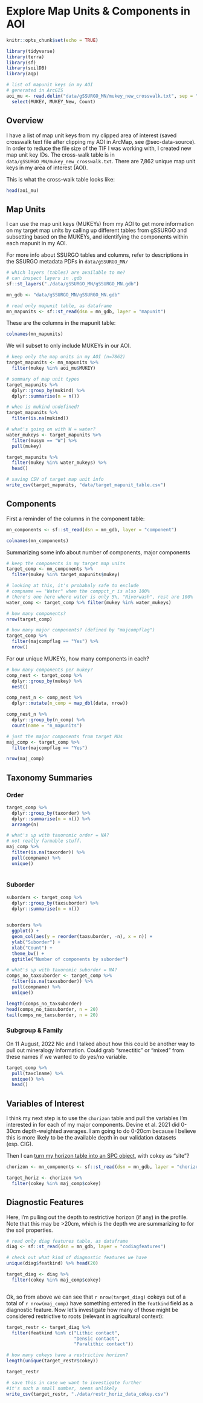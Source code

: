 # Explore Map Units & Components in AOI

```r
knitr::opts_chunk$set(echo = TRUE) 

library(tidyverse)
library(terra)
library(sf)
library(soilDB)
library(aqp) 

# list of mapunit keys in my AOI
# generated in ArcGIS
aoi_mu <- read.delim("data/gSSURGO_MN/mukey_new_crosswalk.txt", sep = ",") %>% 
  select(MUKEY, MUKEY_New, Count)
```

## Overview

I have a list of map unit keys from my clipped area of interest (saved crosswalk text file after clipping my AOI in ArcMap, see @sec-data-source).
In order to reduce the file size of the TIF I was working with, I created new map unit key IDs.
The cross-walk table is in `data/gSSURGO_MN/mukey_new_crosswalk.txt`.
There are 7,862 unique map unit keys in my area of interest (AOI).

This is what the cross-walk table looks like:

```r
head(aoi_mu)
```

## Map Units

I can use the map unit keys (MUKEYs) from my AOI to get more information on my target map units by calling up different tables from gSSURGO and subsetting based on the MUKEYs, and identifying the components within each mapunit in my AOI.

For more info about SSURGO tables and columns, refer to descriptions in the SSURGO metadata PDFs in `data/gSSURGO_MN/`

```r
# which layers (tables) are available to me?
# can inspect layers in .gdb
sf::st_layers("./data/gSSURGO_MN/gSSURGO_MN.gdb")

mn_gdb <- "data/gSSURGO_MN/gSSURGO_MN.gdb" 

# read only mapunit table, as dataframe
mn_mapunits <- sf::st_read(dsn = mn_gdb, layer = "mapunit")

```

These are the columns in the mapunit table:

```r
colnames(mn_mapunits)
```

We will subset to only include MUKEYs in our AOI.

```r

# keep only the map units in my AOI (n=7862)
target_mapunits <- mn_mapunits %>% 
  filter(mukey %in% aoi_mu$MUKEY)

# summary of map unit types
target_mapunits %>% 
  dplyr::group_by(mukind) %>% 
  dplyr::summarise(n = n()) 

# when is mukind undefined?
target_mapunits %>% 
  filter(is.na(mukind))

# what's going on with W = water?
water_mukeys <- target_mapunits %>% 
  filter(musym == "W") %>% 
  pull(mukey)

target_mapunits %>% 
  filter(mukey %in% water_mukeys) %>% 
  head()

# saving CSV of target map unit info
write_csv(target_mapunits, "data/target_mapunit_table.csv") 
```

## Components

First a reminder of the columns in the component table:

```r
mn_components <- sf::st_read(dsn = mn_gdb, layer = "component")

colnames(mn_components)

```

Summarizing some info about number of components, major components

```r
# keep the components in my target map units
target_comp <- mn_components %>% 
  filter(mukey %in% target_mapunits$mukey) 

# looking at this, it's probabaly safe to exclude 
# compname == "Water" when the comppct_r is also 100%
# there's one here where water is only 5%, "Riverwash", rest are 100%
water_comp <- target_comp %>% filter(mukey %in% water_mukeys)

# how many components?
nrow(target_comp)

# how many major components? (defined by "majcompflag")
target_comp %>% 
  filter(majcompflag == "Yes") %>% 
  nrow() 
```

For our unique MUKEYs, how many components in each?

```r
# how many components per mukey? 
comp_nest <- target_comp %>%
  dplyr::group_by(mukey) %>% 
  nest()

comp_nest_n <- comp_nest %>% 
  dplyr::mutate(n_comp = map_dbl(data, nrow))

comp_nest_n %>% 
  dplyr::group_by(n_comp) %>% 
  count(name = "n_mapunits")
```

```r
# just the major components from target MUs
maj_comp <- target_comp %>% 
  filter(majcompflag == "Yes")

nrow(maj_comp)

```

## Taxonomy Summaries

### Order

```r
target_comp %>% 
  dplyr::group_by(taxorder) %>% 
  dplyr::summarise(n = n()) %>% 
  arrange(n)

# what's up with taxonomic order = NA?
# not really farmable stuff.
maj_comp %>% 
  filter(is.na(taxorder)) %>% 
  pull(compname) %>% 
  unique()
  
```

### Suborder

```r

suborders <- target_comp %>% 
  dplyr::group_by(taxsuborder) %>% 
  dplyr::summarise(n = n()) 

  
suborders %>% 
  ggplot() +
  geom_col(aes(y = reorder(taxsuborder, -n), x = n)) +
  ylab("Suborder") + 
  xlab("Count") + 
  theme_bw() +
  ggtitle("Number of components by suborder")

# what's up with taxonomic suborder = NA?
comps_no_taxsuborder <- target_comp %>% 
  filter(is.na(taxsuborder)) %>% 
  pull(compname) %>% 
  unique()

length(comps_no_taxsuborder)
head(comps_no_taxsuborder, n = 20)
tail(comps_no_taxsuborder, n = 20)

```

### Subgroup & Family

On 11 August, 2022 Nic and I talked about how this could be another way to pull out mineralogy information.
Could grab "smectitic" or "mixed" from these names if we wanted to do yes/no variable.

```r
target_comp %>% 
  pull(taxclname) %>% 
  unique() %>% 
  head()

```

## Variables of Interest

I think my next step is to use the `chorizon` table and pull the variables I'm interested in for each of my major components.
Devine et al. 2021 did 0-30cm depth-weighted averages.
I am going to do 0-20cm because I believe this is more likely to be the available depth in our validation datasets (esp. CIG).

Then I can [turn my horizon table into an SPC object](http://ncss-tech.github.io/AQP/demos/profileApply/loafercreek.html#26_build-your-own_spcs), with cokey as "site"?

```r
chorizon <- mn_components <- sf::st_read(dsn = mn_gdb, layer = "chorizon")

target_horiz <- chorizon %>% 
  filter(cokey %in% maj_comp$cokey)


```

## Diagnostic Features {#sec-diag-feat}

Here, I'm pulling out the depth to restrictive horizon (if any) in the profile.
Note that this may be \>20cm, which is the depth we are summarizing to for the soil properties.

```r

# read only diag features table, as dataframe
diag <- sf::st_read(dsn = mn_gdb, layer = "codiagfeatures")

# check out what kind of diagnostic features we have
unique(diag$featkind) %>% head(20)

target_diag <- diag %>% 
  filter(cokey %in% maj_comp$cokey)



```

Ok, so from above we can see that `r nrow(target_diag)` cokeys out of a total of `r nrow(maj_comp)` have something entered in the `featkind` field as a diagnostic feature.
Now let's investigate how many of those might be considered restrictive to roots (relevant in agricultural context):

```r

target_restr <- target_diag %>% 
  filter(featkind %in% c("Lithic contact", 
                         "Densic contact",
                         "Paralithic contact"))

# how many cokeys have a restrictive horizon? 
length(unique(target_restr$cokey))

target_restr

# save this in case we want to investigate further
#it's such a small number, seems unlikely 
write_csv(target_restr, "./data/restr_horiz_data_cokey.csv")

```
